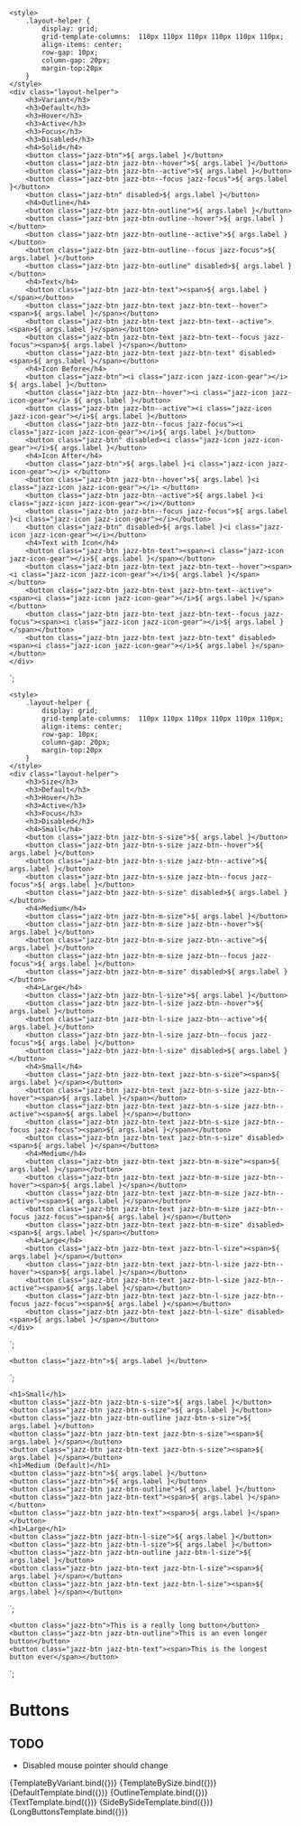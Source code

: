 
<Meta title="Components/Buttons" component="Button" />

    <style>
        .layout-helper {
            display: grid;
            grid-template-columns:  110px 110px 110px 110px 110px 110px;
            align-items: center;
            row-gap: 10px;
            column-gap: 20px;
            margin-top:20px
        }
    </style>
    <div class="layout-helper">
        <h3>Variant</h3>
        <h3>Default</h3>
        <h3>Hover</h3>
        <h3>Active</h3>
        <h3>Focus</h3>
        <h3>Disabled</h3>
        <h4>Solid</h4>
        <button class="jazz-btn">${ args.label }</button>
        <button class="jazz-btn jazz-btn--hover">${ args.label }</button>
        <button class="jazz-btn jazz-btn--active">${ args.label }</button>
        <button class="jazz-btn jazz-btn--focus jazz-focus">${ args.label }</button>
        <button class="jazz-btn" disabled>${ args.label }</button>
        <h4>Outline</h4>
        <button class="jazz-btn jazz-btn-outline">${ args.label }</button>
        <button class="jazz-btn jazz-btn-outline--hover">${ args.label }</button>
        <button class="jazz-btn jazz-btn-outline--active">${ args.label }</button>
        <button class="jazz-btn jazz-btn-outline--focus jazz-focus">${ args.label }</button>
        <button class="jazz-btn jazz-btn-outline" disabled>${ args.label }</button>
        <h4>Text</h4>
        <button class="jazz-btn jazz-btn-text"><span>${ args.label }</span></button>
        <button class="jazz-btn jazz-btn-text jazz-btn-text--hover"><span>${ args.label }</span></button>
        <button class="jazz-btn jazz-btn-text jazz-btn-text--active"><span>${ args.label }</span></button>
        <button class="jazz-btn jazz-btn-text jazz-btn-text--focus jazz-focus"><span>${ args.label }</span></button>
        <button class="jazz-btn jazz-btn-text jazz-btn-text" disabled><span>${ args.label }</span></button>
        <h4>Icon Before</h4>
        <button class="jazz-btn"><i class="jazz-icon jazz-icon-gear"></i> ${ args.label }</button>
        <button class="jazz-btn jazz-btn--hover"><i class="jazz-icon jazz-icon-gear"></i> ${ args.label }</button>
        <button class="jazz-btn jazz-btn--active"><i class="jazz-icon jazz-icon-gear"></i>${ args.label }</button>
        <button class="jazz-btn jazz-btn--focus jazz-focus"><i class="jazz-icon jazz-icon-gear"></i>${ args.label }</button>
        <button class="jazz-btn" disabled><i class="jazz-icon jazz-icon-gear"></i>${ args.label }</button>
        <h4>Icon After</h4>
        <button class="jazz-btn">${ args.label }<i class="jazz-icon jazz-icon-gear"></i> </button>
        <button class="jazz-btn jazz-btn--hover">${ args.label }<i class="jazz-icon jazz-icon-gear"></i> </button>
        <button class="jazz-btn jazz-btn--active">${ args.label }<i class="jazz-icon jazz-icon-gear"></i></button>
        <button class="jazz-btn jazz-btn--focus jazz-focus">${ args.label }<i class="jazz-icon jazz-icon-gear"></i></button>
        <button class="jazz-btn" disabled>${ args.label }<i class="jazz-icon jazz-icon-gear"></i></button>
        <h4>Text with Icon</h4>
        <button class="jazz-btn jazz-btn-text"><span><i class="jazz-icon jazz-icon-gear"></i>${ args.label }</span></button>
        <button class="jazz-btn jazz-btn-text jazz-btn-text--hover"><span><i class="jazz-icon jazz-icon-gear"></i>${ args.label }</span></button>
        <button class="jazz-btn jazz-btn-text jazz-btn-text--active"><span><i class="jazz-icon jazz-icon-gear"></i>${ args.label }</span></button>
        <button class="jazz-btn jazz-btn-text jazz-btn-text--focus jazz-focus"><span><i class="jazz-icon jazz-icon-gear"></i>${ args.label }</span></button>
        <button class="jazz-btn jazz-btn-text jazz-btn-text" disabled><span><i class="jazz-icon jazz-icon-gear"></i>${ args.label }</span></button>
    </div>
`;

    <style>
        .layout-helper {
            display: grid;
            grid-template-columns:  110px 110px 110px 110px 110px 110px;
            align-items: center;
            row-gap: 10px;
            column-gap: 20px;
            margin-top:20px
        }
    </style>
    <div class="layout-helper">
        <h3>Size</h3>
        <h3>Default</h3>
        <h3>Hover</h3>
        <h3>Active</h3>
        <h3>Focus</h3>
        <h3>Disabled</h3>
        <h4>Small</h4>
        <button class="jazz-btn jazz-btn-s-size">${ args.label }</button>
        <button class="jazz-btn jazz-btn-s-size jazz-btn--hover">${ args.label }</button>
        <button class="jazz-btn jazz-btn-s-size jazz-btn--active">${ args.label }</button>
        <button class="jazz-btn jazz-btn-s-size jazz-btn--focus jazz-focus">${ args.label }</button>
        <button class="jazz-btn jazz-btn-s-size" disabled>${ args.label }</button>
        <h4>Medium</h4>
        <button class="jazz-btn jazz-btn-m-size">${ args.label }</button>
        <button class="jazz-btn jazz-btn-m-size jazz-btn--hover">${ args.label }</button>
        <button class="jazz-btn jazz-btn-m-size jazz-btn--active">${ args.label }</button>
        <button class="jazz-btn jazz-btn-m-size jazz-btn--focus jazz-focus">${ args.label }</button>
        <button class="jazz-btn jazz-btn-m-size" disabled>${ args.label }</button>
        <h4>Large</h4>
        <button class="jazz-btn jazz-btn-l-size">${ args.label }</button>
        <button class="jazz-btn jazz-btn-l-size jazz-btn--hover">${ args.label }</button>
        <button class="jazz-btn jazz-btn-l-size jazz-btn--active">${ args.label }</button>
        <button class="jazz-btn jazz-btn-l-size jazz-btn--focus jazz-focus">${ args.label }</button>
        <button class="jazz-btn jazz-btn-l-size" disabled>${ args.label }</button>
        <h4>Small</h4>
        <button class="jazz-btn jazz-btn-text jazz-btn-s-size"><span>${ args.label }</span></button>
        <button class="jazz-btn jazz-btn-text jazz-btn-s-size jazz-btn--hover"><span>${ args.label }</span></button>
        <button class="jazz-btn jazz-btn-text jazz-btn-s-size jazz-btn--active"><span>${ args.label }</span></button>
        <button class="jazz-btn jazz-btn-text jazz-btn-s-size jazz-btn--focus jazz-focus"><span>${ args.label }</span></button>
        <button class="jazz-btn jazz-btn-text jazz-btn-s-size" disabled><span>${ args.label }</span></button>
        <h4>Medium</h4>
        <button class="jazz-btn jazz-btn-text jazz-btn-m-size"><span>${ args.label }</span></button>
        <button class="jazz-btn jazz-btn-text jazz-btn-m-size jazz-btn--hover"><span>${ args.label }</span></button>
        <button class="jazz-btn jazz-btn-text jazz-btn-m-size jazz-btn--active"><span>${ args.label }</span></button>
        <button class="jazz-btn jazz-btn-text jazz-btn-m-size jazz-btn--focus jazz-focus"><span>${ args.label }</span></button>
        <button class="jazz-btn jazz-btn-text jazz-btn-m-size" disabled><span>${ args.label }</span></button>
        <h4>Large</h4>
        <button class="jazz-btn jazz-btn-text jazz-btn-l-size"><span>${ args.label }</span></button>
        <button class="jazz-btn jazz-btn-text jazz-btn-l-size jazz-btn--hover"><span>${ args.label }</span></button>
        <button class="jazz-btn jazz-btn-text jazz-btn-l-size jazz-btn--active"><span>${ args.label }</span></button>
        <button class="jazz-btn jazz-btn-text jazz-btn-l-size jazz-btn--focus jazz-focus"><span>${ args.label }</span></button>
        <button class="jazz-btn jazz-btn-text jazz-btn-l-size" disabled><span>${ args.label }</span></button>
    </div>
`;

    <button class="jazz-btn">${ args.label }</button>
`;




    <h1>Small</h1>
    <button class="jazz-btn jazz-btn-s-size">${ args.label }</button>
    <button class="jazz-btn jazz-btn-s-size">${ args.label }</button>
    <button class="jazz-btn jazz-btn-outline jazz-btn-s-size">${ args.label }</button>
    <button class="jazz-btn jazz-btn-text jazz-btn-s-size"><span>${ args.label }</span></button>
    <button class="jazz-btn jazz-btn-text jazz-btn-s-size"><span>${ args.label }</span></button>
    <h1>Medium (Default)</h1>
    <button class="jazz-btn">${ args.label }</button>
    <button class="jazz-btn">${ args.label }</button>
    <button class="jazz-btn jazz-btn-outline">${ args.label }</button>
    <button class="jazz-btn jazz-btn-text"><span>${ args.label }</span></button>
    <button class="jazz-btn jazz-btn-text"><span>${ args.label }</span></button>
    <h1>Large</h1>
    <button class="jazz-btn jazz-btn-l-size">${ args.label }</button>
    <button class="jazz-btn jazz-btn-l-size">${ args.label }</button>
    <button class="jazz-btn jazz-btn-outline jazz-btn-l-size">${ args.label }</button>
    <button class="jazz-btn jazz-btn-text jazz-btn-l-size"><span>${ args.label }</span></button>
    <button class="jazz-btn jazz-btn-text jazz-btn-l-size"><span>${ args.label }</span></button>
`;

    <button class="jazz-btn">This is a really long button</button>
    <button class="jazz-btn jazz-btn-outline">This is an even longer button</button>
    <button class="jazz-btn jazz-btn-text"><span>This is the longest button ever</span></button>
`;

# Buttons

## TODO

* Disabled mouse pointer should change

<Canvas>
    <Story name="Button States By Variant" args={{
        label: "Label",
    }}>
      {TemplateByVariant.bind({})}
    </Story>
</Canvas>

<Canvas>
    <Story name="Button States By Size" args={{
        label: "Label",
    }}>
      {TemplateBySize.bind({})}
    </Story>
</Canvas>

<Canvas>
    <Story name="Default" args={{
        label: "Label",
    }}>
      {DefaultTemplate.bind({})}
    </Story>
</Canvas>

<Canvas>
    <Story name="Outline" args={{
        label: "Label",
    }}>
      {OutlineTemplate.bind({})}
    </Story>
</Canvas>

<Canvas>
    <Story name="Text" args={{
        label: "Label",
    }}>
      {TextTemplate.bind({})}
    </Story>
</Canvas>

<Canvas>
    <Story name="Side By Side" args={{
        label: "Label",
    }}>
      {SideBySideTemplate.bind({})}
    </Story>
</Canvas>

<Canvas>
    <Story name="Long Buttons" args={{
        label: "Label",
    }}>
      {LongButtonsTemplate.bind({})}
    </Story>
</Canvas>

